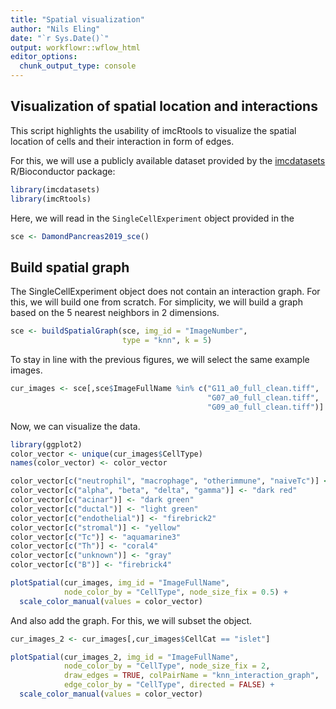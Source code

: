 ```yaml
---
title: "Spatial visualization"
author: "Nils Eling"
date: "`r Sys.Date()`"
output: workflowr::wflow_html
editor_options:
  chunk_output_type: console
---
```


## Visualization of spatial location and interactions

This script highlights the usability of imcRtools to visualize the spatial 
location of cells and their interaction in form of edges.  

For this, we will use a publicly available dataset provided by the 
[imcdatasets](https://bioconductor.org/packages/release/data/experiment/html/imcdatasets.html) 
R/Bioconductor package:

```r
library(imcdatasets)
library(imcRtools)
```

Here, we will read in the `SingleCellExperiment` object provided in the 

```r
sce <- DamondPancreas2019_sce()
```

## Build spatial graph

The SingleCellExperiment object does not contain an interaction graph.
For this, we will build one from scratch.
For simplicity, we will build a graph based on the 5 nearest neighbors in 
2 dimensions.

```r
sce <- buildSpatialGraph(sce, img_id = "ImageNumber", 
                         type = "knn", k = 5)
```

To stay in line with the previous figures, we will select the same example 
images.

```r
cur_images <- sce[,sce$ImageFullName %in% c("G11_a0_full_clean.tiff",
                                            "G07_a0_full_clean.tiff",
                                            "G09_a0_full_clean.tiff")]
```

Now, we can visualize the data.

```r
library(ggplot2)
color_vector <- unique(cur_images$CellType)
names(color_vector) <- color_vector

color_vector[c("neutrophil", "macrophage", "otherimmune", "naiveTc")] <- "pink"
color_vector[c("alpha", "beta", "delta", "gamma")] <- "dark red"
color_vector[c("acinar")] <- "dark green"
color_vector[c("ductal")] <- "light green"
color_vector[c("endothelial")] <- "firebrick2"
color_vector[c("stromal")] <- "yellow"
color_vector[c("Tc")] <- "aquamarine3"
color_vector[c("Th")] <- "coral4"
color_vector[c("unknown")] <- "gray"
color_vector[c("B")] <- "firebrick4"

plotSpatial(cur_images, img_id = "ImageFullName", 
            node_color_by = "CellType", node_size_fix = 0.5) + 
  scale_color_manual(values = color_vector)
```

And also add the graph. For this, we will subset the object.

```r
cur_images_2 <- cur_images[,cur_images$CellCat == "islet"]

plotSpatial(cur_images_2, img_id = "ImageFullName", 
            node_color_by = "CellType", node_size_fix = 2,
            draw_edges = TRUE, colPairName = "knn_interaction_graph",
            edge_color_by = "CellType", directed = FALSE) + 
  scale_color_manual(values = color_vector)
```
